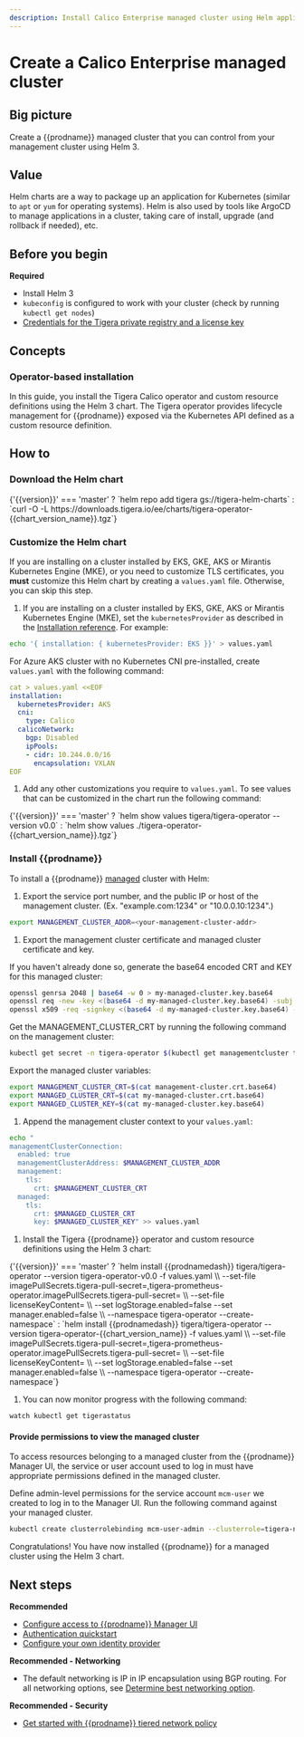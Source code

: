 ```yaml
---
description: Install Calico Enterprise managed cluster using Helm application package manager.
---
```


# Create a Calico Enterprise managed cluster


## Big picture

Create a {{prodname}} managed cluster that you can control from your management cluster using Helm 3.

## Value

Helm charts are a way to package up an application for Kubernetes (similar to `apt` or `yum` for operating systems). Helm is also used by tools like ArgoCD to manage applications in a cluster, taking care of install, upgrade (and rollback if needed), etc.

## Before you begin

**Required**

- Install Helm 3
- `kubeconfig` is configured to work with your cluster (check by running `kubectl get nodes`)
- [Credentials for the Tigera private registry and a license key](../../../getting-started/install-on-clusters/calico-enterprise.mdx)

## Concepts

### Operator-based installation

In this guide, you install the Tigera Calico operator and custom resource definitions using the Helm 3 chart. The Tigera operator provides lifecycle management for {{prodname}} exposed via the Kubernetes API defined as a custom resource definition.

## How to

### Download the Helm chart

  <CodeBlock language='bash'>
     {'{{version}}' === 'master'
       ? `helm repo add tigera gs://tigera-helm-charts`
       : `curl -O -L https://downloads.tigera.io/ee/charts/tigera-operator-{{chart_version_name}}.tgz`}
  </CodeBlock>

### Customize the Helm chart

If you are installing on a cluster installed by EKS, GKE, AKS or Mirantis Kubernetes Engine (MKE), or you need to customize TLS certificates, you **must** customize this Helm chart by creating a `values.yaml` file. Otherwise, you can skip this step.

1. If you are installing on a cluster installed by EKS, GKE, AKS or Mirantis Kubernetes Engine (MKE), set the `kubernetesProvider` as described in the [Installation reference](../../../reference/installation/api.mdx#operator.tigera.io/v1.Provider). For example:

  ```bash
  echo '{ installation: { kubernetesProvider: EKS }}' > values.yaml
  ```

   For Azure AKS cluster with no Kubernetes CNI pre-installed, create `values.yaml` with the following command:

  ```yaml
  cat > values.yaml <<EOF
  installation:
    kubernetesProvider: AKS
    cni:
      type: Calico
    calicoNetwork:
      bgp: Disabled
      ipPools:
      - cidr: 10.244.0.0/16
        encapsulation: VXLAN
  EOF
  ```

1. Add any other customizations you require to `values.yaml`. To see values that can be customized in the chart run the following command:

  <CodeBlock language='bash'>
     {'{{version}}' === 'master'
       ? `helm show values tigera/tigera-operator --version v0.0`
       : `helm show values ./tigera-operator-{{chart_version_name}}.tgz`}
  </CodeBlock>

### Install {{prodname}}

To install a {{prodname}} [managed](../standard-install/create-a-managed-cluster#value) cluster with Helm:

1. Export the service port number, and the public IP or host of the management cluster. (Ex. "example.com:1234" or "10.0.0.10:1234".)

  ```bash
  export MANAGEMENT_CLUSTER_ADDR=<your-management-cluster-addr>
  ```

1. Export the management cluster certificate and managed cluster certificate and key.
  
  If you haven't already done so, generate the base64 encoded CRT and KEY for this managed cluster:

  ```bash
  openssl genrsa 2048 | base64 -w 0 > my-managed-cluster.key.base64
  openssl req -new -key <(base64 -d my-managed-cluster.key.base64) -subj "/CN=my-managed-cluster" | \
  openssl x509 -req -signkey <(base64 -d my-managed-cluster.key.base64) -days 365 | base64 -w 0 > my-managed-cluster.crt.base64
  ```

  Get the MANAGEMENT_CLUSTER_CRT by running the following command on the management cluster:

  ```bash
  kubectl get secret -n tigera-operator $(kubectl get managementcluster tigera-secure -o jsonpath='{.spec.tls.secretName}') -o jsonpath='{.data.tls\.crt}' > management-cluster.crt.base64
  ```

  Export the managed cluster variables:

  ```bash
  export MANAGEMENT_CLUSTER_CRT=$(cat management-cluster.crt.base64)
  export MANAGED_CLUSTER_CRT=$(cat my-managed-cluster.crt.base64)
  export MANAGED_CLUSTER_KEY=$(cat my-managed-cluster.key.base64)
  ```

1. Append the management cluster context to your `values.yaml`:

  ```bash
  echo "
  managementClusterConnection:
    enabled: true
    managementClusterAddress: $MANAGEMENT_CLUSTER_ADDR
    management:
      tls:
        crt: $MANAGEMENT_CLUSTER_CRT
    managed:
      tls:
        crt: $MANAGED_CLUSTER_CRT
        key: $MANAGED_CLUSTER_KEY" >> values.yaml
  ```

1. Install the Tigera {{prodname}} operator and custom resource definitions using the Helm 3 chart:

  <CodeBlock language='bash'>
     {'{{version}}' === 'master'
       ? `helm install {{prodnamedash}} tigera/tigera-operator --version tigera-operator-v0.0 -f values.yaml \\
--set-file imagePullSecrets.tigera-pull-secret=<path/to/pull/secret>,tigera-prometheus-operator.imagePullSecrets.tigera-pull-secret=<path/to/pull/secret> \\
--set-file licenseKeyContent=<path/to/license/file/yaml> \\
--set logStorage.enabled=false --set manager.enabled=false \\
--namespace tigera-operator --create-namespace`
       : `helm install {{prodnamedash}} tigera/tigera-operator --version tigera-operator-{{chart_version_name}} -f values.yaml \\
--set-file imagePullSecrets.tigera-pull-secret=<path/to/pull/secret>,tigera-prometheus-operator.imagePullSecrets.tigera-pull-secret=<path/to/pull/secret> \\
--set-file licenseKeyContent=<path/to/license/file/yaml> \\
--set logStorage.enabled=false --set manager.enabled=false \\
--namespace tigera-operator --create-namespace`}
  </CodeBlock>

1. You can now monitor progress with the following command:

  ```bash
  watch kubectl get tigerastatus
  ```

#### Provide permissions to view the managed cluster

  To access resources belonging to a managed cluster from the {{prodname}} Manager UI, the service or user account used to log in must have appropriate permissions defined in the managed cluster.

Define admin-level permissions for the service account `mcm-user` we created to log in to the Manager UI. Run the following command against your managed cluster.

  ```bash
  kubectl create clusterrolebinding mcm-user-admin --clusterrole=tigera-network-admin --serviceaccount=default:mcm-user
  ```

  Congratulations! You have now installed {{prodname}} for a managed cluster using the Helm 3 chart.

## Next steps

**Recommended**

- [Configure access to {{prodname}} Manager UI](../../../operations/cnx/access-the-manager.mdx)
- [Authentication quickstart](../../../operations/cnx/authentication-quickstart.mdx)
- [Configure your own identity provider](../../../operations/cnx/configure-identity-provider.mdx)

**Recommended - Networking**

- The default networking is IP in IP encapsulation using BGP routing. For all networking options, see [Determine best networking option](../../../networking/determine-best-networking.mdx).

**Recommended - Security**

- [Get started with {{prodname}} tiered network policy](../../../network-policy/policy-tiers/tiered-policy.mdx)
